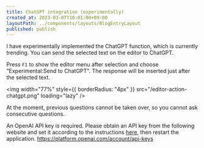 ```yaml
---
title: ChatGPT integration (experimentally)
created_at: 2023-03-07T10:01:00+09:00
layoutPath: ../components/layouts/BlogEntryLayout
published: publish
---
```


I have experimentally implemented the ChatGPT function, which is currently trending.
You can send the selected text on the editor to ChatGPT.

Press `F1` to show the editor menu after selection and choose "Experimental:Send to ChatGPT".
The response will be inserted just after the selected text.

<img
  width="77%"
  style={{ borderRadius: "4px" }}
  src="/editor-action-chatgpt.png"
  loading="lazy"
/>

At the moment, previous questions cannot be taken over, so you cannot ask consecutive questions.

An OpenAI API key is required.
Please obtain an API key from the following website and set it according to
the instructions [here](/docs/#configyaml), then restart the application.
https://platform.openai.com/account/api-keys
